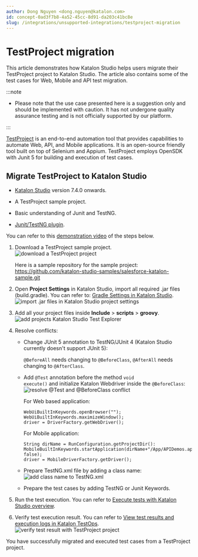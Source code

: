 ```yaml
---
author: Dong Nguyen <dong.nguyen@katalon.com>
id: concept-0ad3f7b8-4a52-45cc-8d91-da203c41bc8e
slug: /integrations/unsupported-integrations/testproject-migration
---
```


# TestProject migration

This article demonstrates how Katalon Studio helps users migrate their TestProject project to Katalon Studio. The article also contains some of the test cases for Web, Mobile and API test migration.


:::note

-   Please note that the use case presented here is a suggestion only and should be implemented with caution. It has not undergone quality assurance testing and is not officially supported by our platform.


:::

[TestProject](https://testproject.io/) is an end-to-end automation tool that provides capabilities to automate Web, API, and Mobile applications. It is an open-source friendly tool built on top of Selenium and Appium. TestProject employs OpenSDK with Junit 5 for building and execution of test cases.

## Migrate TestProject to Katalon Studio

-   [Katalon Studio](https://docs.katalon.com/docs/get-started/katalon-studio-installation/install-katalon-studio-on-macoswindows#download-katalon-studio) version 7.4.0 onwards.

-   A TestProject sample project.

-   Basic understanding of Junit and TestNG.

-   [Junit/TestNG plugin](https://store.katalon.com/product/180/TestNG-JUnit-Keywords).


You can refer to this [demonstration video](https://academy.katalon.com/katalon-demo-and-integration/?video=36525) of the steps below.

1.  Download a TestProject sample project.<img src="/doc_images/Documents/General_Information/Unsupported-Integrations/TestProject_migration/image/TestProject-download_project.png" alt="download a TestProject project" />

    Here is a sample repository for the sample project: https://github.com/katalon-studio-samples/salesforce-katalon-sample.git

2.  Open **Project Settings** in Katalon Studio, import all required .jar files \(build.gradle\). You can refer to: [Gradle Settings in Katalon Studio](/proof-of-concept/dependencies-management-with-native-gradle-support-poc-in-katalon-studio#).<img src="/doc_images/Documents/General_Information/Unsupported-Integrations/TestProject_migration/image/KS-Project_settings-import_.jar_files.png" alt="import .jar files in Katalon Studio project settings" />

3.  Add all your project files inside **Include** &gt; **scripts** &gt; **groovy**.<img src="/doc_images/Documents/General_Information/Unsupported-Integrations/TestProject_migration/image/KS-Add_projects_to_Test_Explorer.png" alt="add projects Katalon Studio Test Explorer" />

4.  Resolve conflicts:

    -   Change JUnit 5 annotation to TestNG/JUnit 4 \(Katalon Studio currently doesn't support JUnit 5\):

        <code>@BeforeAll</code> needs changing to <code>@BeforeClass</code>, <code>@AfterAll</code> needs changing to <code>@AfterClass</code>.

    -   Add <code>@Test</code> annotation before the method <code>void execute()</code> and initialize Katalon Webdriver inside the <code>@BeforeClass</code>:<img src="/doc_images/Documents/General_Information/Unsupported-Integrations/TestProject_migration/image/TestProject_conflict_Test_and_BeforeClass.png" alt="resolve @Test and @BeforeClass conflict" />

        For Web based application:

        ```
        WebUiBuiltInKeywords.openBrowser("");
        WebUiBuiltInKeywords.maximizeWindow();
        driver = DriverFactory.getWebDriver();
        ```

        For Mobile application:

        ```
        String dirName = RunConfiguration.getProjectDir():
        MobileBuiltInKeywords.startApplication(dirName+"/App/APIDemos.apk", false);
        driver = MobileDriverFactory.getDriver();
        ```

    -   Prepare TestNG.xml file by adding a class name:<img src="/doc_images/Documents/General_Information/Unsupported-Integrations/TestProject_migration/image/add__class_name_to_TestNG.xml_.png" alt="add class name to TestNG.xml" />

    -   Prepare the test cases by adding TestNG or Junit Keywords.

5.  Run the test execution. You can refer to [Execute tests with Katalon Studio overview](/execute/execute-tests-with-katalon-studio/execute-tests-with-katalon-studio-overview).

6.  Verify test execution result. You can refer to [View test results and execution logs in Katalon TestOps](/analyze/reports/view-test-reports/view-test-reports-in-katalon-testops/view-test-run-results/view-test-results-and-execution-logs-in-katalon-testops/view-test-results-and-execution-logs-in-katalon-testops).<img src="/doc_images/Documents/General_Information/Unsupported-Integrations/TestProject_migration/image/KS_TestProject-verify_test_result.png" alt="verify test result with TestProject project" />


You have successfully migrated and executed test cases from a TestProject project.